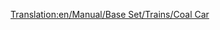 [[Translation:en/Manual/Base Set/Trains/Coal Car]]
{{pl/Manual/Base Set/Trains/Wagony|Name=Wagon na węgiel
|NormalCost=£1,375 ($2,750)
|NormalWeight=18 / 48 t
|Picture= [[File:en/Manual/Base Set/Trains/Coaltruck.png]]
|NormalCapacity=30 ton węgla
|MonoCost=£1,375 ($2,750)
|MonoWeight=18 / 53 t
|MonoCapacity=35 tonnes of coal
|MagCost=£1,375 ($2,750)
|MagWeight=18 / 55 t
|MagCapacity=37 tonnes of coal
|Description=[[pl/Manual/Base Set/Trains/Wagon na węgiel|Coal Car]] <small>''(Truck))''</small> może holować <small>''(haul)''</small> [[pl/Manual/Base Set/Cargos/Węgiel|Coal]]. Ten wagon jest dostępny w klamatach [[pl/Manual/Klimat#umiarkowany | Temperate]] i [[pl/Manual/Klimat#arktyczny | Sub-Arctic]] .
}}